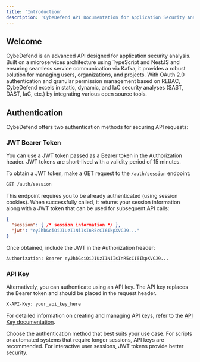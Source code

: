 ```yaml
---
title: 'Introduction'
description: 'CybeDefend API Documentation for Application Security Analysis'
---
```


## Welcome

CybeDefend is an advanced API designed for application security analysis. Built on a microservices architecture using TypeScript and NestJS and ensuring seamless service communication via Kafka, it provides a robust solution for managing users, organizations, and projects. With OAuth 2.0 authentication and granular permission management based on REBAC, CybeDefend excels in static, dynamic, and IaC security analyses (SAST, DAST, IaC, etc.) by integrating various open source tools.

## Authentication

CybeDefend offers two authentication methods for securing API requests:

### JWT Bearer Token

You can use a JWT token passed as a Bearer token in the Authorization header. JWT tokens are short-lived with a validity period of 15 minutes.

To obtain a JWT token, make a GET request to the `/auth/session` endpoint:

```bash
GET /auth/session
```

This endpoint requires you to be already authenticated (using session cookies). When successfully called, it returns your session information along with a JWT token that can be used for subsequent API calls:

```json
{
  "session": { /* session information */ },
  "jwt": "eyJhbGciOiJIUzI1NiIsInR5cCI6IkpXVCJ9..."
}
```

Once obtained, include the JWT in the Authorization header:

```bash
Authorization: Bearer eyJhbGciOiJIUzI1NiIsInR5cCI6IkpXVCJ9...
```

### API Key

Alternatively, you can authenticate using an API key. The API key replaces the Bearer token and should be placed in the request header.

```bash
X-API-Key: your_api_key_here
```

For detailed information on creating and managing API keys, refer to the [API Key documentation](/static-scanning-code-repository/local-code-scanning/introduction-api-key#api-key-creation-tutorial).

Choose the authentication method that best suits your use case. For scripts or automated systems that require longer sessions, API keys are recommended. For interactive user sessions, JWT tokens provide better security.
